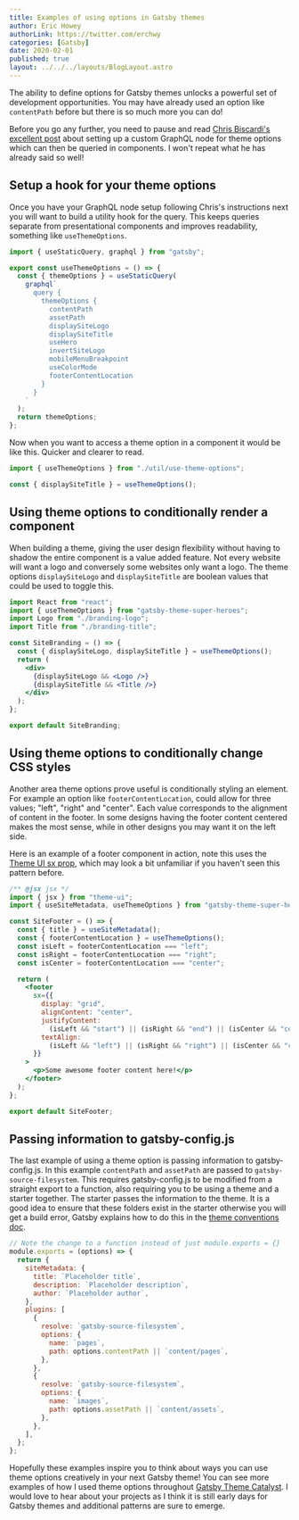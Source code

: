 ```yaml
---
title: Examples of using options in Gatsby themes
author: Eric Howey
authorLink: https://twitter.com/erchwy
categories: [Gatsby]
date: 2020-02-01
published: true
layout: ../../../layouts/BlogLayout.astro
---
```


The ability to define options for Gatsby themes unlocks a powerful set of development opportunities. You may have already used an option like `contentPath` before but there is so much more you can do!

Before you go any further, you need to pause and read [Chris Biscardi's excellent post](https://www.christopherbiscardi.com/post/applying-theme-options-using-custom-configuration-nodes/) about setting up a custom GraphQL node for theme options which can then be queried in components. I won't repeat what he has already said so well!

## Setup a hook for your theme options

Once you have your GraphQL node setup following Chris's instructions next you will want to build a utility hook for the query. This keeps queries separate from presentational components and improves readability, something like `useThemeOptions`.

```jsx
import { useStaticQuery, graphql } from "gatsby";

export const useThemeOptions = () => {
  const { themeOptions } = useStaticQuery(
    graphql`
      query {
        themeOptions {
          contentPath
          assetPath
          displaySiteLogo
          displaySiteTitle
          useHero
          invertSiteLogo
          mobileMenuBreakpoint
          useColorMode
          footerContentLocation
        }
      }
    `
  );
  return themeOptions;
};
```

Now when you want to access a theme option in a component it would be like this. Quicker and clearer to read.

```jsx
import { useThemeOptions } from "./util/use-theme-options";

const { displaySiteTitle } = useThemeOptions();
```

## Using theme options to conditionally render a component

When building a theme, giving the user design flexibility without having to shadow the entire component is a value added feature. Not every website will want a logo and conversely some websites only want a logo. The theme options `displaySiteLogo` and `displaySiteTitle` are boolean values that could be used to toggle this.

```jsx
import React from "react";
import { useThemeOptions } from "gatsby-theme-super-heroes";
import Logo from "./branding-logo";
import Title from "./branding-title";

const SiteBranding = () => {
  const { displaySiteLogo, displaySiteTitle } = useThemeOptions();
  return (
    <div>
      {displaySiteLogo && <Logo />}
      {displaySiteTitle && <Title />}
    </div>
  );
};

export default SiteBranding;
```

## Using theme options to conditionally change CSS styles

Another area theme options prove useful is conditionally styling an element. For example an option like `footerContentLocation`, could allow for three values; "left", "right" and "center". Each value corresponds to the alignment of content in the footer. In some designs having the footer content centered makes the most sense, while in other designs you may want it on the left side.

Here is an example of a footer component in action, note this uses the [Theme UI sx prop](https://theme-ui.com/sx-prop), which may look a bit unfamiliar if you haven't seen this pattern before.

```jsx
/** @jsx jsx */
import { jsx } from "theme-ui";
import { useSiteMetadata, useThemeOptions } from "gatsby-theme-super-heroes";

const SiteFooter = () => {
  const { title } = useSiteMetadata();
  const { footerContentLocation } = useThemeOptions();
  const isLeft = footerContentLocation === "left";
  const isRight = footerContentLocation === "right";
  const isCenter = footerContentLocation === "center";

  return (
    <footer
      sx={{
        display: "grid",
        alignContent: "center",
        justifyContent:
          (isLeft && "start") || (isRight && "end") || (isCenter && "center"),
        textAlign:
          (isLeft && "left") || (isRight && "right") || (isCenter && "center"),
      }}
    >
      <p>Some awesome footer content here!</p>
    </footer>
  );
};

export default SiteFooter;
```

## Passing information to gatsby-config.js

The last example of using a theme option is passing information to gatsby-config.js. In this example `contentPath` and `assetPath` are passed to `gatsby-source-filesystem`. This requires gatsby-config.js to be modified from a straight export to a function, also requiring you to be using a theme and a starter together. The starter passes the information to the theme. It is a good idea to ensure that these folders exist in the starter otherwise you will get a build error, Gatsby explains how to do this in the [theme conventions doc](https://www.gatsbyjs.org/docs/themes/conventions/#initializing-requisky-directories).

```js
// Note the change to a function instead of just module.exports = {}
module.exports = (options) => {
  return {
    siteMetadata: {
      title: `Placeholder title`,
      description: `Placeholder description`,
      author: `Placeholder author`,
    },
    plugins: [
      {
        resolve: `gatsby-source-filesystem`,
        options: {
          name: `pages`,
          path: options.contentPath || `content/pages`,
        },
      },
      {
        resolve: `gatsby-source-filesystem`,
        options: {
          name: `images`,
          path: options.assetPath || `content/assets`,
        },
      },
    ],
  };
};
```

Hopefully these examples inspire you to think about ways you can use theme options creatively in your next Gatsby theme! You can see more examples of how I used theme options throughout [Gatsby Theme Catalyst](https://github.com/ehowey/gatsby-theme-catalyst). I would love to hear about your projects as I think it is still early days for Gatsby themes and additional patterns are sure to emerge.
